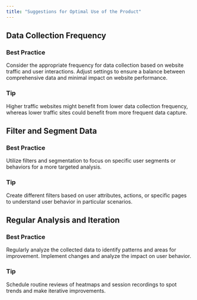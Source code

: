 ```yaml
---
title: "Suggestions for Optimal Use of the Product"
---
```

## Data Collection Frequency
### Best Practice
Consider the appropriate frequency for data collection based on website traffic and user interactions. Adjust settings to ensure a balance between comprehensive data and minimal impact on website performance.

### Tip
Higher traffic websites might benefit from lower data collection frequency, whereas lower traffic sites could benefit from more frequent data capture.

## Filter and Segment Data
### Best Practice
Utilize filters and segmentation to focus on specific user segments or behaviors for a more targeted analysis.
### Tip 
Create different filters based on user attributes, actions, or specific pages to understand user behavior in particular scenarios.

## Regular Analysis and Iteration
### Best Practice 
Regularly analyze the collected data to identify patterns and areas for improvement. Implement changes and analyze the impact on user behavior.
### Tip 
Schedule routine reviews of heatmaps and session recordings to spot trends and make iterative improvements.
